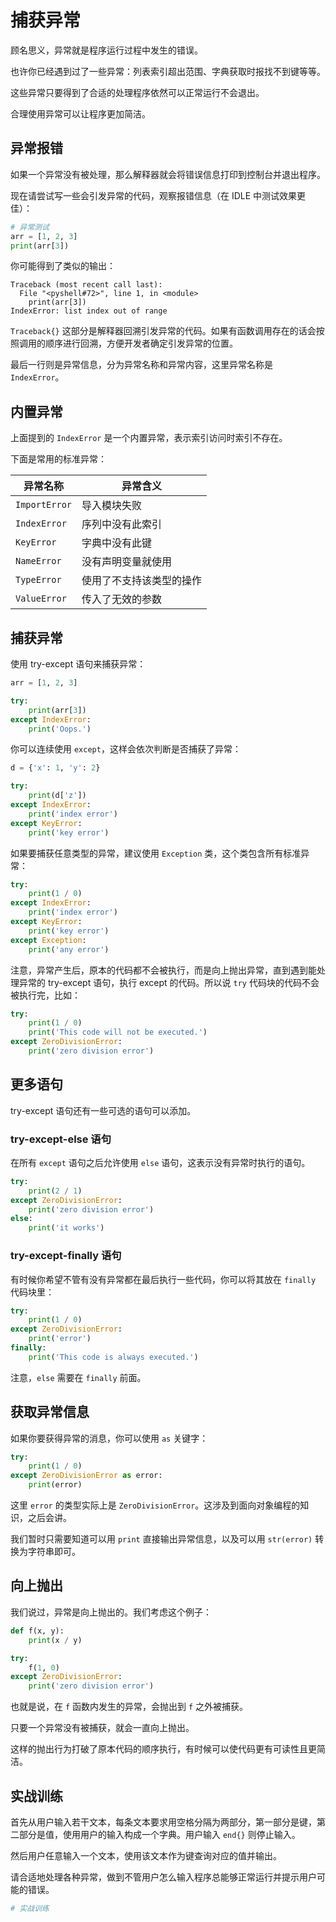 
# 捕获异常

顾名思义，异常就是程序运行过程中发生的错误。

也许你已经遇到过了一些异常：列表索引超出范围、字典获取时报找不到键等等。

这些异常只要得到了合适的处理程序依然可以正常运行不会退出。

合理使用异常可以让程序更加简洁。

## 异常报错

如果一个异常没有被处理，那么解释器就会将错误信息打印到控制台并退出程序。

现在请尝试写一些会引发异常的代码，观察报错信息（在 IDLE 中测试效果更佳）：

```python sandbox
# 异常测试
arr = [1, 2, 3]
print(arr[3])
```

你可能得到了类似的输出：

```text
Traceback (most recent call last):
  File "<pyshell#72>", line 1, in <module>
    print(arr[3])
IndexError: list index out of range
```

`Traceback{}` 这部分是解释器回溯引发异常的代码。如果有函数调用存在的话会按照调用的顺序进行回溯，方便开发者确定引发异常的位置。

最后一行则是异常信息，分为异常名称和异常内容，这里异常名称是 `IndexError`。

## 内置异常

上面提到的 `IndexError` 是一个内置异常，表示索引访问时索引不存在。

下面是常用的标准异常：

| 异常名称       | 异常含义               |
|---------------|------------------------|
| `ImportError` | 导入模块失败            |
| `IndexError`  | 序列中没有此索引        |
| `KeyError`    | 字典中没有此键          |
| `NameError`   | 没有声明变量就使用      |
| `TypeError`   | 使用了不支持该类型的操作 |
| `ValueError`  | 传入了无效的参数        |

## 捕获异常

使用 try-except 语句来捕获异常：

```python sandbox
arr = [1, 2, 3]

try:
    print(arr[3])
except IndexError:
    print('Oops.')
```

你可以连续使用 `except`，这样会依次判断是否捕获了异常：

```python sandbox
d = {'x': 1, 'y': 2}

try:
    print(d['z'])
except IndexError:
    print('index error')
except KeyError:
    print('key error')
```

如果要捕获任意类型的异常，建议使用 `Exception` 类，这个类包含所有标准异常：

```python sandbox
try:
    print(1 / 0)
except IndexError:
    print('index error')
except KeyError:
    print('key error')
except Exception:
    print('any error')
```

注意，异常产生后，原本的代码都不会被执行，而是向上抛出异常，直到遇到能处理异常的 try-except 语句，执行 except 的代码。所以说 `try` 代码块的代码不会被执行完，比如：

```python sandbox
try:
    print(1 / 0)
    print('This code will not be executed.')
except ZeroDivisionError:
    print('zero division error')
```

## 更多语句

try-except 语句还有一些可选的语句可以添加。

### try-except-else 语句

在所有 `except` 语句之后允许使用 `else` 语句，这表示没有异常时执行的语句。

```python
try:
    print(2 / 1)
except ZeroDivisionError:
    print('zero division error')
else:
    print('it works')
```

### try-except-finally 语句

有时候你希望不管有没有异常都在最后执行一些代码，你可以将其放在 `finally` 代码块里：

```python sandbox
try:
    print(1 / 0)
except ZeroDivisionError:
    print('error')
finally:
    print('This code is always executed.')
```

注意，`else` 需要在 `finally` 前面。

## 获取异常信息

如果你要获得异常的消息，你可以使用 `as` 关键字：

```python sandbox
try:
    print(1 / 0)
except ZeroDivisionError as error:
    print(error)
```

这里 `error` 的类型实际上是 `ZeroDivisionError`。这涉及到面向对象编程的知识，之后会讲。

我们暂时只需要知道可以用 `print` 直接输出异常信息，以及可以用 `str(error)` 转换为字符串即可。

## 向上抛出

我们说过，异常是向上抛出的。我们考虑这个例子：

```python sandbox
def f(x, y):
    print(x / y)

try:
    f(1, 0)
except ZeroDivisionError:
    print('zero division error')
```

也就是说，在 `f` 函数内发生的异常，会抛出到 `f` 之外被捕获。

只要一个异常没有被捕获，就会一直向上抛出。

这样的抛出行为打破了原本代码的顺序执行，有时候可以使代码更有可读性且更简洁。

## 实战训练

首先从用户输入若干文本，每条文本要求用空格分隔为两部分，第一部分是键，第二部分是值，使用用户的输入构成一个字典。用户输入 `end{}` 则停止输入。

然后用户任意输入一个文本，使用该文本作为键查询对应的值并输出。

请合适地处理各种异常，做到不管用户怎么输入程序总能够正常运行并提示用户可能的错误。

```python sandbox
# 实战训练
```
